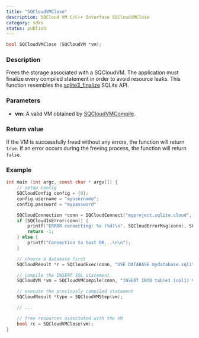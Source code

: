 ```yaml
---
title: "SQCloudVMClose"
description: SQCloud VM C/C++ Interface SQCloudVMClose
category: sdks
status: publish
---
```


```c
bool SQCloudVMClose (SQCloudVM *vm);
```

### Description
Frees the storage associated with a SQCloudVM. The application must finalize every compiled statement in order to avoid resource leaks.
This function resembles the <a href="https://www.sqlite.org/c3ref/finalize.html" target="_blank">sqlite3_finalize</a> SQLite API. 


### Parameters
* **vm**: A valid VM obtained by [SQCloudVMCompile](/docs/sqlite-cloud/sdks/c/sqcloudvmcompile).


### Return value
If the VM is successfully freed without any errors, the function will return `true`. If an error occurs during the freeing process, the function will return `false`.

### Example
```c
int main (int argc, const char * argv[]) {
    // setup config
    SQCloudConfig config = {0};
    config.username = "myusername";
    config.password = "mypassword"

    SQCloudConnection *conn = SQCloudConnect("myproject.sqlite.cloud", SQCLOUD_DEFAULT_PORT, &config);
    if (SQCloudIsError(conn)) {
        printf("ERROR connecting: %s (%d)\n", SQCloudErrorMsg(conn), SQCloudErrorCode(conn));
        return -1;
    } else {
        printf("Connection to host OK...\n\n");
    }

    // choose a database first
    SQCloudResult *r = SQCloudExec(conn, "USE DATABASE mydatabase.sqlite;");

    // compile the INSERT SQL statement
    SQCloudVM *vm = SQCloudVMCompile(conn, "INSERT INTO table1 (col1) VALUES ('Hello World');", -1, NULL);

    // execute the previously compiled statement
    SQCloudResult *type = SQCloudVMStep(vm);

    // ...

    // free resources associated with the VM
    bool rc = SQCloudVMClose(vm);
}
```